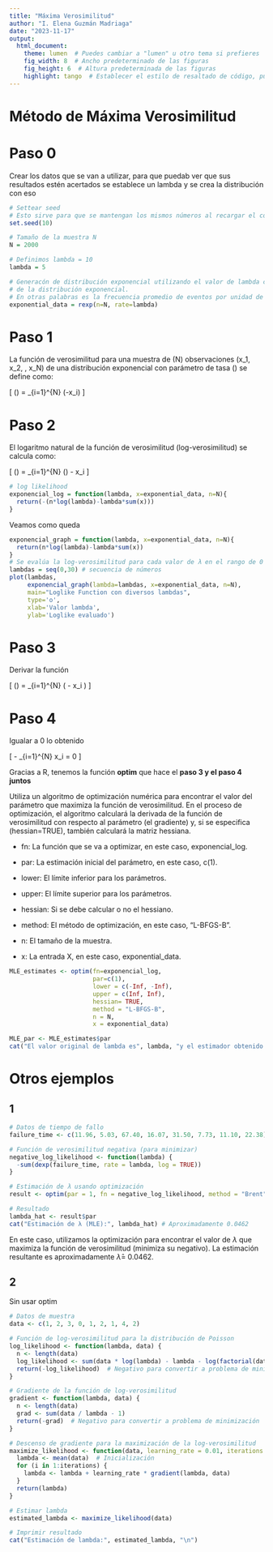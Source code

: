 ```yaml
---
title: "Máxima Verosimilitud"
author: "I. Elena Guzmán Madriaga"
date: "2023-11-17"
output: 
  html_document:
    theme: lumen  # Puedes cambiar a "lumen" u otro tema si prefieres
    fig_width: 8  # Ancho predeterminado de las figuras
    fig_height: 6  # Altura predeterminada de las figuras
    highlight: tango  # Establecer el estilo de resaltado de código, puedes elegir otro estilo si prefieres
---
```



# Método de Máxima Verosimilitud

# Paso 0 
Crear los datos que se van a utilizar, para que puedab ver que sus resultados estén acertados
se establece un lambda y se crea la distribución con eso

```r
# Settear seed 
# Esto sirve para que se mantengan los mismos números al recargar el código
set.seed(10)

# Tamaño de la muestra N
N = 2000

# Definimos lambda = 10
lambda = 5

# Generacón de distribución exponencial utilizando el valor de lambda como el parámetro de tasa 
# de la distribución exponencial.
# En otras palabras es la frecuencia promedio de eventos por unidad de tiempo
exponential_data = rexp(n=N, rate=lambda)

```


# Paso 1

La función de verosimilitud para una muestra de \(N\) observaciones \(x_1, x_2, \ldots, x_N\) de una distribución exponencial con parámetro de tasa \(\lambda\) se define como:

\[ \text{Likelihood}(\lambda) = \prod_{i=1}^{N} \lambda \exp(-\lambda x_i) \]

# Paso 2

El logaritmo natural de la función de verosimilitud (log-verosimilitud) se calcula como:

\[ \text{log-Likelihood}(\lambda) = \sum_{i=1}^{N} \log(\lambda) - \lambda x_i \]

```r
# log likelihood
exponencial_log = function(lambda, x=exponential_data, n=N){
  return(-(n*log(lambda)-lambda*sum(x)))
}
```

Veamos como queda
```r
exponencial_graph = function(lambda, x=exponential_data, n=N){
  return(n*log(lambda)-lambda*sum(x))
}
# Se evalúa la log-verosimilitud para cada valor de λ en el rango de 0 a 30
lambdas = seq(0,30) # secuencia de números
plot(lambdas,
     exponencial_graph(lambda=lambdas, x=exponential_data, n=N), 
     main="Loglike Function con diversos lambdas", 
     type='o', 
     xlab='Valor lambda', 
     ylab='Loglike evaluado')
```


# Paso 3
Derivar la función

\[
\frac{d}{d\lambda} \text{log-Likelihood}(\lambda) = \sum_{i=1}^{N} \left( \frac{1}{\lambda} - x_i \right)
\]

# Paso 4

Igualar a 0 lo obtenido

\[\frac{n}{\lambda} - \sum_{i=1}^{N} x_i = 0
\]

Gracias a R, tenemos la función **optim** que hace el **paso 3 y el paso 4 juntos** 

Utiliza un algoritmo de optimización numérica para encontrar el valor del parámetro que maximiza la función de verosimilitud. En el proceso de optimización, el algoritmo calculará la derivada de la función de verosimilitud con respecto al parámetro (el gradiente) y, si se especifica (hessian=TRUE), también calculará la matriz hessiana.

* fn: La función que se va a optimizar, en este caso, exponencial_log.

* par: La estimación inicial del parámetro, en este caso, c(1).

* lower: El límite inferior para los parámetros.

* upper: El límite superior para los parámetros.

* hessian: Si se debe calcular o no el hessiano.

* method: El método de optimización, en este caso, "L-BFGS-B".

* n: El tamaño de la muestra.

* x: La entrada X, en este caso, exponential_data.

```r
MLE_estimates <- optim(fn=exponencial_log,      
                       par=c(1),                
                       lower = c(-Inf, -Inf),   
                       upper = c(Inf, Inf),                       
                       hessian= TRUE,           
                       method = "L-BFGS-B",     
                       n = N,                    
                       x = exponential_data)    

MLE_par <- MLE_estimates$par
cat("El valor original de lambda es", lambda, "y el estimador obtenido con máxima verosimilitud es", MLE_par)
```

# Otros ejemplos

## 1

```r
# Datos de tiempo de fallo
failure_time <- c(11.96, 5.03, 67.40, 16.07, 31.50, 7.73, 11.10, 22.38)

# Función de verosimilitud negativa (para minimizar)
negative_log_likelihood <- function(lambda) {
  -sum(dexp(failure_time, rate = lambda, log = TRUE))
}

# Estimación de λ usando optimización
result <- optim(par = 1, fn = negative_log_likelihood, method = "Brent", lower = 0, upper = 1)

# Resultado
lambda_hat <- result$par
cat("Estimación de λ (MLE):", lambda_hat) # Aproximadamente 0.0462

```
En este caso, utilizamos la optimización para encontrar el valor de $\lambda$ que maximiza la función de verosimilitud (minimiza su negativo). La estimación resultante es aproximadamente $\hat{\lambda}$= 0.0462.

## 2

Sin usar optim


```r
# Datos de muestra 
data <- c(1, 2, 3, 0, 1, 2, 1, 4, 2)

# Función de log-verosimilitud para la distribución de Poisson
log_likelihood <- function(lambda, data) {
  n <- length(data)
  log_likelihood <- sum(data * log(lambda) - lambda - log(factorial(data)))
  return(-log_likelihood)  # Negativo para convertir a problema de minimización
}

# Gradiente de la función de log-verosimilitud
gradient <- function(lambda, data) {
  n <- length(data)
  grad <- sum(data / lambda - 1)
  return(-grad)  # Negativo para convertir a problema de minimización
}

# Descenso de gradiente para la maximización de la log-verosimilitud
maximize_likelihood <- function(data, learning_rate = 0.01, iterations = 1000) {
  lambda <- mean(data)  # Inicialización
  for (i in 1:iterations) {
    lambda <- lambda + learning_rate * gradient(lambda, data)
  }
  return(lambda)
}

# Estimar lambda
estimated_lambda <- maximize_likelihood(data)

# Imprimir resultado
cat("Estimación de lambda:", estimated_lambda, "\n")

```





